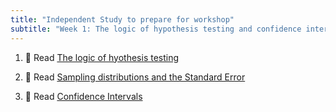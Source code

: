 ```yaml
---
title: "Independent Study to prepare for workshop"
subtitle: "Week 1: The logic of hypothesis testing and confidence intervals"
---
```


1. 📖 Read [The logic of hyothesis testing](https://3mmarand.github.io/comp4biosci/logic_hyopthesis_testing.html) 

2. 📖 Read [Sampling distributions and the Standard Error](https://3mmarand.github.io/comp4biosci/sample_distributions.html) 

3. 📖 Read [Confidence Intervals](https://3mmarand.github.io/comp4biosci/confidence_intervals.html) 


